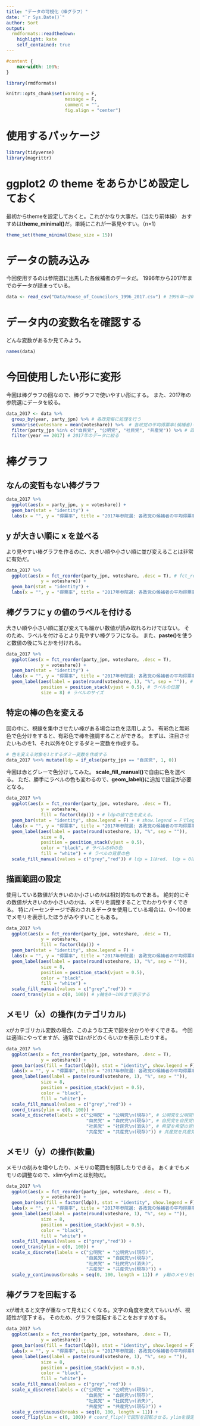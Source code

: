 ---
title: "データの可視化（棒グラフ）"
date: "`r Sys.Date()`"
author: Sort
output:
  rmdformats::readthedown:
    highlight: kate
    self_contained: true
---

```{css, echo=FALSE}
#content {
    max-width: 100%;
}
```

```{r, include=FALSE}
library(rmdformats)

knitr::opts_chunk$set(warning = F,
                      message = F,
                      comment = "",
                      fig.align = "center")
```

# 使用するパッケージ

```{r}
library(tidyverse)
library(magrittr)
```

# ggplot2 の theme をあらかじめ設定しておく

最初からthemeを設定しておくと。これがかなり大事だ。（当たり前体操）
おすすめは**theme_minimal()**だ。単純にこれが一番見やすい。（n=1）

```{r}
theme_set(theme_minimal(base_size = 15))
```

# データの読み込み

今回使用するのは参院選に出馬した各候補者のデータだ。
1996年から2017年までのデータが詰まっている。

```{r}
data <- read_csv("Data/House_of_Councilors_1996_2017.csv") # 1996年～2017年までの参院選データ
```

# データ内の変数名を確認する

どんな変数があるか見てみよう。

```{r}
names(data)
```

# 今回使用したい形に変形

今回は棒グラフの回なので、棒グラフで使いやすい形にする。
また、2017年の参院選にデータを絞る。

```{r}
data_2017 <- data %>% 
  group_by(year, party_jpn) %>% # 各政党毎に処理を行う
  summarise(voteshare = mean(voteshare)) %>%  # 各政党の平均得票率(候補者)を計算
  filter(party_jpn %in% c("自民党", "公明党", "社民党", "共産党")) %>% # 政党を絞る
  filter(year == 2017) # 2017年のデータに絞る
```

# 棒グラフ

## なんの変哲もない棒グラフ

```{r}
data_2017 %>% 
  ggplot(aes(x = party_jpn, y = voteshare)) +
  geom_bar(stat = "identity") +
  labs(x = "", y = "得票率", title = "2017年参院選: 各政党の候補者の平均得票率")
```

## y が大きい順に x を並べる

より見やすい棒グラフを作るのに、大きい順や小さい順に並び変えることは非常に有効だ。

```{r}
data_2017 %>% 
  ggplot(aes(x = fct_reorder(party_jpn, voteshare, .desc = T), # fct_reorder(x, y, .desc = T)でyが大きい順にxを並び変える
             y = voteshare)) +
  geom_bar(stat = "identity") +
  labs(x = "", y = "得票率", title = "2017年参院選: 各政党の候補者の平均得票率") 
```

## 棒グラフに y の値のラベルを付ける

大きい順や小さい順に並び変えても細かい数値が読み取れるわけではない。
そのため、ラベルを付けるとより見やすい棒グラフになる。
また、**paste()**を使うと数値の後に%とかを付けれる。

```{r}
data_2017 %>% 
  ggplot(aes(x = fct_reorder(party_jpn, voteshare, .desc = T),
             y = voteshare)) +
  geom_bar(stat = "identity") +
  labs(x = "", y = "得票率", title = "2017年参院選: 各政党の候補者の平均得票率") +
  geom_label(aes(label = paste(round(voteshare, 1), "%", sep = "")), # 棒グラフに得票率のラベルを付ける
             position = position_stack(vjust = 0.5), # ラベルの位置 
             size = 8) # ラベルのサイズ
```

## 特定の棒の色を変える

図の中に、視線を集中させたい棒がある場合は色を活用しよう。
有彩色と無彩色で色分けをすると、有彩色で棒を強調することができる。
まずは、注目させたいものを1、それ以外を0とするダミー変数を作成する。

```{r}
# 色を変える対象を1とするダミー変数を作成する
data_2017 %<>% mutate(ldp = if_else(party_jpn == "自民党", 1, 0))
```

今回は赤とグレーで色分けしてみた。
**scale_fill_manual()**で自由に色を選べる。
ただ、勝手にラベルの色も変わるので、**geom_label()**に追加で設定が必要となる。

```{r}
data_2017 %>% 
  ggplot(aes(x = fct_reorder(party_jpn, voteshare, .desc = T),                  
             y = voteshare,
             fill = factor(ldp))) + # ldpの値で色を変える。
  geom_bar(stat = "identity", show.legend = F) + # show.legend = Fでlegendを非表示に
  labs(x = "", y = "得票率", title = "2017年参院選: 各政党の候補者の平均得票率") +
  geom_label(aes(label = paste(round(voteshare, 1), "%", sep = "")),                                  
             size = 8,                                                          
             position = position_stack(vjust = 0.5),                            
             color = "black", # ラベルの枠の色
             fill = "white") + # ラベルの背景の色
  scale_fill_manual(values = c("grey","red")) # ldp = 1はred、 ldp = 0はgreyで棒グラフを塗る
```

## 描画範囲の設定

使用している数値が大きいのか小さいのかは相対的なものである。
絶対的にその数値が大きいのか小さいのかは、メモリを調整することでわかりやすくできる。
特にパーセンテージで表わされるデータを使用している場合は、0～100までメモリを表示したほうがみやすいこともある。

```{r}
data_2017 %>% 
  ggplot(aes(x = fct_reorder(party_jpn, voteshare, .desc = T),                  
             y = voteshare,
             fill = factor(ldp))) +
  geom_bar(stat = "identity", show.legend = F) + 
  labs(x = "", y = "得票率", title = "2017年参院選: 各政党の候補者の平均得票率") +
  geom_label(aes(label = paste(round(voteshare, 1), "%", sep = "")),                                  
             size = 8,                                                          
             position = position_stack(vjust = 0.5),                            
             color = "black",
             fill = "white") +
  scale_fill_manual(values = c("grey","red")) + 
  coord_trans(ylim = c(0, 100)) # y軸を0～100まで表示する
```

## メモリ（x）の操作(カテゴリカル)

xがカテゴリカル変数の場合、このような工夫で図を分かりやすくできる。
今回は適当にやってますが、通常ではnがどのくらいかを表示したりする。

```{r}
data_2017 %>% 
  ggplot(aes(x = fct_reorder(party_jpn, voteshare, .desc = T),                  
             y = voteshare)) +
  geom_bar(aes(fill = factor(ldp)), stat = "identity", show.legend = F) +       
  labs(x = "", y = "得票率", title = "2017年参院選: 各政党の候補者の平均得票率") +
  geom_label(aes(label = paste(round(voteshare, 1), "%", sep = "")),                                  
             size = 8,                                                          
             position = position_stack(vjust = 0.5),                            
             color = "black",                                                   
             fill = "white") +                                                  
  scale_fill_manual(values = c("grey","red")) + 
  coord_trans(ylim = c(0, 100)) +
  scale_x_discrete(labels = c("公明党" = "公明党\n(現存)", # 公明党を公明党\n(現存)に
                              "自民党" = "自民党\n(現存)", # 自民党を自民党\n(現存)に
                              "社民党" = "社民党\n(消失)", # 希望を希望の党\n(消失)に
                              "共産党" = "共産党\n(現存)")) # 共産党を共産党\n(現存)に
```

## メモリ（y）の操作(数量)

メモリの刻みを増やしたり、メモリの範囲を制限したりできる。
あくまでもメモリの調整なので、xlimやylimとは別物だ。

```{r}
data_2017 %>% 
  ggplot(aes(x = fct_reorder(party_jpn, voteshare, .desc = T),                  
             y = voteshare)) +
  geom_bar(aes(fill = factor(ldp)), stat = "identity", show.legend = F) +       
  labs(x = "", y = "得票率", title = "2017年参院選: 各政党の候補者の平均得票率") +
  geom_label(aes(label = paste(round(voteshare, 1), "%", sep = "")),                                  
             size = 8,                                                          
             position = position_stack(vjust = 0.5),                            
             color = "black",                                                   
             fill = "white") +                                                  
  scale_fill_manual(values = c("grey","red")) + 
  coord_trans(ylim = c(0, 100)) +
  scale_x_discrete(labels = c("公明党" = "公明党\n(現存)",
                              "自民党" = "自民党\n(現存)",
                              "社民党" = "社民党\n(消失)",  
                              "共産党" = "共産党\n(現存)")) +
  scale_y_continuous(breaks = seq(0, 100, length = 11)) #  y軸のメモリを0～100までにし、11本のメモリ線を引く
```

## 棒グラフを回転する

xが増えると文字が重なって見えにくくなる。文字の角度を変えてもいいが、視認性が低下する。
そのため、グラフを回転することをおすすめする。

```{r}
data_2017 %>% 
  ggplot(aes(x = fct_reorder(party_jpn, voteshare, .desc = T),                  
             y = voteshare)) +
  geom_bar(aes(fill = factor(ldp)), stat = "identity", show.legend = F) +       
  labs(x = "", y = "得票率", title = "2017年参院選: 各政党の候補者の平均得票率") +
  geom_label(aes(label = paste(round(voteshare, 1), "%", sep = "")),                                  
             size = 8,                                                          
             position = position_stack(vjust = 0.5),                            
             color = "black",                                                   
             fill = "white") +                                                  
  scale_fill_manual(values = c("grey","red")) + 
  scale_x_discrete(labels = c("公明党" = "公明党\n(現存)",
                              "自民党" = "自民党\n(現存)",
                              "社民党" = "社民党\n(消失)",  
                              "共産党" = "共産党\n(現存)")) +
  scale_y_continuous(breaks = seq(0, 100, length = 11)) + 
  coord_flip(ylim = c(0, 100)) # coord_flip()で図形を回転させる。ylimを設定することで描画範囲を設定可能（その場合、coord_trans()は消す）
```